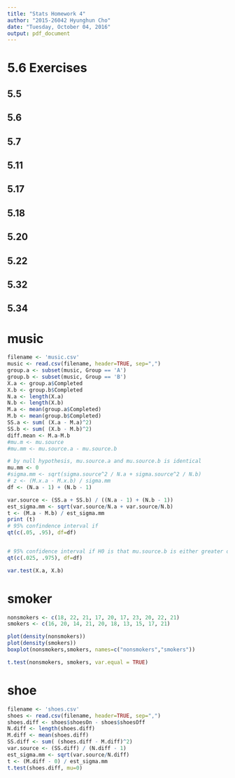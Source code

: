 ```yaml
---
title: "Stats Homework 4"
author: "2015-26042 Hyunghun Cho"
date: "Tuesday, October 04, 2016"
output: pdf_document
---
```


# 5.6 Exercises

## 5.5


## 5.6

## 5.7

## 5.11

## 5.17

## 5.18

## 5.20

## 5.22

## 5.32

## 5.34


# music


```r
filename <- 'music.csv'
music <- read.csv(filename, header=TRUE, sep=",")
group.a <- subset(music, Group == 'A')
group.b <- subset(music, Group == 'B')
X.a <- group.a$Completed
X.b <- group.b$Completed
N.a <- length(X.a)
N.b <- length(X.b)
M.a <- mean(group.a$Completed)
M.b <- mean(group.b$Completed)
SS.a <- sum( (X.a - M.a)^2)
SS.b <- sum( (X.b - M.b)^2)
diff.mean <- M.a-M.b
#mu.m <- mu.source
#mu.mm <- mu.source.a - mu.source.b

# by null hypothesis, mu.source.a and mu.source.b is identical
mu.mm <- 0
#sigma.mm <- sqrt(sigma.source^2 / N.a + sigma.source^2 / N.b)
# z <- (M.x.a - M.x.b) / sigma.mm
df <- (N.a - 1) + (N.b - 1)

var.source <- (SS.a + SS.b) / ((N.a - 1) + (N.b - 1))
est_sigma.mm <- sqrt(var.source/N.a + var.source/N.b)
t <- (M.a - M.b) / est_sigma.mm
print (t)
# 95% confindence interval if 
qt(c(.05, .95), df=df)


# 95% confidence interval if H0 is that mu.source.b is either greater or lesser than mu.source.a
qt(c(.025, .975), df=df)

var.test(X.a, X.b)
```

# smoker

```r
nonsmokers <- c(18, 22, 21, 17, 20, 17, 23, 20, 22, 21)
smokers <- c(16, 20, 14, 21, 20, 18, 13, 15, 17, 21)

plot(density(nonsmokers))
plot(density(smokers))
boxplot(nonsmokers,smokers, names=c("nonsmokers","smokers"))

t.test(nonsmokers, smokers, var.equal = TRUE)
```

# shoe

```r
filename <- 'shoes.csv'
shoes <- read.csv(filename, header=TRUE, sep=",")
shoes.diff <- shoes$shoesOn - shoes$shoesOff
N.diff <- length(shoes.diff)
M.diff <- mean(shoes.diff)
SS.diff <- sum( (shoes.diff - M.diff)^2)
var.source <- (SS.diff) / (N.diff - 1)
est_sigma.mm <- sqrt(var.source/N.diff)
t <- (M.diff - 0) / est_sigma.mm
t.test(shoes.diff, mu=0)
```
